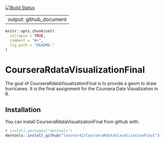 [![Build Status](https://travis-ci.org/learner42/CourseraRdataVisualizationFinal.svg?branch=master)](https://travis-ci.org/learner42/CourseraRdataVisualizationFinal)

---
output: github_document
---

<!-- README.md is generated from README.Rmd. Please edit that file -->

```r
knitr::opts_chunk$set(
  collapse = TRUE,
  comment = "#>",
  fig.path = "README-"
)
```

# CourseraRdataVisualizationFinal

The goal of CourseraRdataVisualizationFinal is to provide a geom to draw hurricanes. It is the final assignment for the Coursera Data Visualization in R.

## Installation

You can install CourseraRdataVisualizationFinal from github with:

```r
# install.packages("devtools")
devtools::install_github("learner42/CourseraRdataVisualizationFinal")
```
